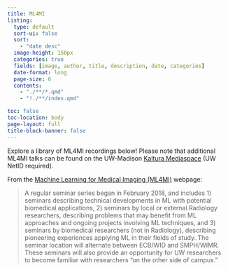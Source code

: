 ```yaml
---
title: ML4MI
listing:
  type: default
  sort-ui: false
  sort:
    - "date desc"
  image-height: 150px
  categories: true
  fields: [image, author, title, description, date, categories]
  date-format: long
  page-size: 6
  contents:
    - "./**/*.qmd"
    - "!./**/index.qmd"

toc: false
toc-location: body
page-layout: full
title-block-banner: false
---
```

Explore a library of ML4MI recordings below! Please note that additional ML4MI talks can be found on the UW-Madison [Kaltura Mediaspace](https://mediaspace.wisc.edu/channel/Machine%2BLearning%2Bfor%2BMedical%2BImaging%2B%2528ML4MI%2529%2BSeminar%2BSeries/355339002) (UW NetID required).

From the [Machine Learning for Medical Imaging (ML4MI)](https://ml4mi.wisc.edu/learning-opportunities/) webpage:

> A regular seminar series began in February 2018, and includes 1) seminars describing technical developments in ML with potential biomedical applications, 2) seminars by local or external Radiology researchers, describing problems that may benefit from ML approaches and ongoing projects involving ML techniques, and 3) seminars by biomedical researchers (not in Radiology), describing pioneering experiences applying ML in their fields of study. The seminar location will alternate between ECB/WID and SMPH/WIMR. These seminars will also provide an opportunity for UW researchers to become familiar with researchers “on the other side of campus.” 
